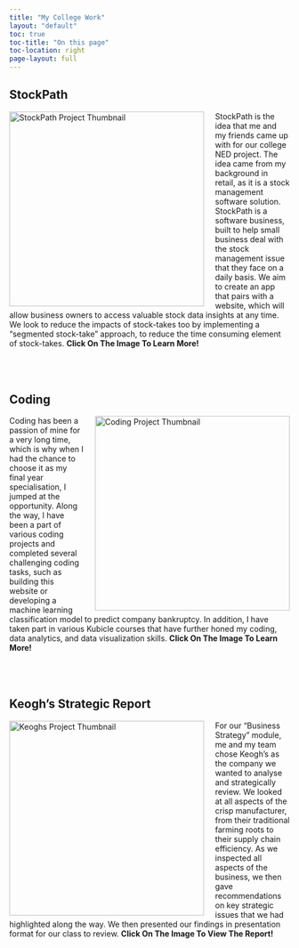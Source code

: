 ```yaml
---
title: "My College Work"
layout: "default"
toc: true
toc-title: "On this page"
toc-location: right
page-layout: full
---
```

## StockPath

<img 
  src="images/stockpath_website_photo.png" 
  alt="StockPath Project Thumbnail" 
  style="float: left; margin-right: 20px; width: 350px;"
/>

<p>
  StockPath is the idea that me and my friends came up with for our college NED project. The idea came from my background in retail, as it is a stock management software solution. StockPath is a software business, built to help small business deal with the stock management issue that they face on a daily basis. We aim to create an app that pairs with a website, which will allow business owners to access valuable stock data insights at any time. We look to reduce the impacts of stock-takes too by implementing a "segmented stock-take" approach, to reduce the time consuming element of stock-takes.  **<span style="color: var(--bs-primary);">Click On The Image To Learn More!</span>**
</p>

<div style="clear: both; margin-top: 80px;"></div>

## Coding

<!-- Wrap the python.png image in a clickable link with a hover effect -->
<a href="python_page.qmd">
  <img
    src="images/python.png"
    alt="Coding Project Thumbnail"
    style="float: right; margin-left: 20px; width: 350px; transition: transform 0.3s ease;"
    onmouseover="this.style.transform='translateY(-10px)';"
    onmouseout="this.style.transform='translateY(0)';"
  />
</a>

<p>
  Coding has been a passion of mine for a very long time, which is why when I had the chance to choose it as my final year specialisation, I jumped at the opportunity. Along the way, I have been a part of various coding projects and completed several challenging coding tasks, such as building this website or developing a machine learning classification model to predict company bankruptcy. In addition, I have taken part in various Kubicle courses that have further honed my coding, data analytics, and data visualization skills. **<span style="color: var(--bs-primary);">Click On The Image To Learn More!</span>**
</p>

<div style="clear: both; margin-top: 80px;"></div>

## Keogh's Strategic Report

<img 
  src="images/keoghs.png" 
  alt="Keoghs Project Thumbnail"
  style="float: left; margin-right: 20px; width: 350px;"
/>

<p>
  For our "Business Strategy" module, me and my team chose Keogh's as the company we wanted to analyse and strategically review. We looked at all aspects of the crisp manufacturer, from their traditional farming roots to their supply chain efficiency. As we inspected all aspects of the business, we then gave recommendations on key strategic issues that we had highlighted along the way. We then presented our findings in presentation format for our class to review. **<span style="color: var(--bs-primary);">Click On The Image To View The Report!</span>**
</p>

<div style="clear: both; margin-top: 80px;"></div>
